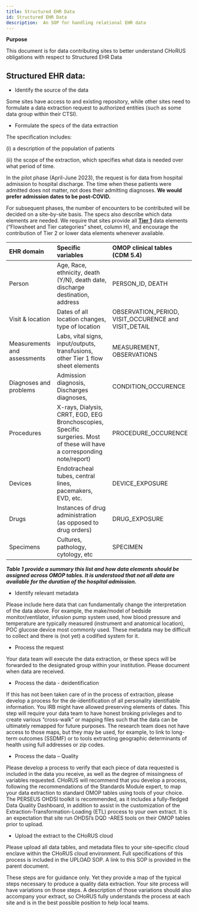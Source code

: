 ```yaml
---
title: Structured EHR Data
id: Structured EHR Data
description:  An SOP for handling relational EHR data
---
```



**Purpose**

This document is for data contributing sites to better understand CHoRUS obligations with respect to Structured EHR Data

## **Structured EHR data:**

- Identify the source of the data

Some sites have access to and existing repository, while other sites need to formulate a data extraction request to authorized entities (such as some data group within their CTSI).

- Formulate the specs of the data extraction

The specification includes:

(i) a description of the population of patients

(ii) the scope of the extraction, which specifies what data is needed over what period of time.

In the pilot phase (April-June 2023), the request is for data from hospital admission to hospital discharge. The time when these patients were admitted does not matter, not does their admitting diagnoses. **We would prefer admission dates to be post-COVID.**

For subsequent phases, the number of encounters to be contributed will be decided on a site-by-site basis. The specs also describe which data elements are needed. We require that sites provide all [**Tier 1**](https://partnershealthcare.sharepoint.com/:x:/r/sites/CHoRUSBridge2AI/Shared%20Documents/Module%205%20Data%20Acquisition/Data%20element%20Selection%20Delphi/Round%201/CHoRUS%20CDE%20Consensus_Round%202.xlsx?d=w353f26a658d146b4ba1f2b4cddd4ce2c&csf=1&web=1&e=RRnmko) data elements (“Flowsheet and Tier categories” sheet, column H), and encourage the contribution of Tier 2 or lower data elements whenever available.

|EHR domain|Specific variables|OMOP clinical tables (CDM 5.4)|
| :- | :- | :- |
|Person|Age, Race, ethnicity, death (Y/N), death date, discharge destination, address|PERSON\_ID, DEATH|
|Visit & location|Dates of all location changes, type of location |OBSERVATION\_PERIOD, VISIT\_OCCURENCE and VISIT\_DETAIL|
|Measurements and assessments|Labs, vital signs, input/outputs, transfusions, other Tier 1 flow sheet elements|MEASUREMENT, OBSERVATIONS|
|Diagnoses and problems|Admission diagnosis, Discharges diagnoses, |CONDITION\_OCCURENCE|
|Procedures|X-rays, Dialysis, CRRT, EGD, EEG Bronchoscopies, Specific surgeries. Most of these will have a corresponding note/report)|PROCEDURE\_OCCURENCE|
|Devices|Endotracheal tubes, central lines, pacemakers, EVD, etc.|DEVICE\_EXPOSURE|
|Drugs|Instances of drug administration (as opposed to drug orders)|DRUG\_EXPOSURE|
|Specimens|Cultures, pathology, cytology, etc|SPECIMEN|

***Table 1 provide a summary this list and how data elements should be assigned across OMOP tables. It is understood that not all data are available for the duration of the hospital admission.***

- Identify relevant metadata

Please include here data that can fundamentally change the interpretation of the data above. For example, the make/model of bedside monitor/ventilator, infusion pump system used, how blood pressure and temperature are typically measured (instrument and anatomical location), POC glucose device most commonly used. These metadata may be difficult to collect and there is (not yet) a codified system for it.

- Process the request

Your data team will execute the data extraction, or these specs will be forwarded to the designated group within your institution. Please document when data are received.

- Process the data - deidentification

If this has not been taken care of in the process of extraction, please develop a process for the de-identification of all personality identifiable information. You IRB might have allowed preserving elements of dates. This step will require your data team to have honest broking privileges and to create various “cross-walk” or mapping files such that the data can be ultimately remapped for future purposes. The research team does not have access to those maps, but they may be used, for example, to link to long-term outcomes (SSDMF) or to tools extracting geographic determinants of health using full addresses or zip codes.

- Process the data – Quality

Please develop a process to verify that each piece of data requested is included in the data you receive, as well as the degree of missingness of variables requested. CHoRUS will recommend that you develop a process, following the recommendations of the Standards Module expert, to map your data extraction to standard OMOP tables using tools of your choice. The PERSEUS OHDSI toolkit is recommended, as it includes a fully-fledged Data Quality Dashboard, in addition to assist in the customization of the Extraction-Transformation-Loading (ETL) process to your own extract. It is an expectation that site run OHDSI’s DQD -ARES tools on their OMOP tables prior to upload.

- Upload the extract to the CHoRUS cloud

Please upload all data tables, and metadata files to your site-specific cloud enclave within the CHoRUS cloud environment. Full specifications of this process is included in the UPLOAD SOP. A link to this SOP is provided in the parent document.

These steps are for guidance only. Yet they provide a map of the typical steps necessary to produce a quality data extraction. Your site process will have variations on those steps. A description of those variations should also accompany your extract, so CHoRUS fully understands the process at each site and is in the best possible position to help local teams.
